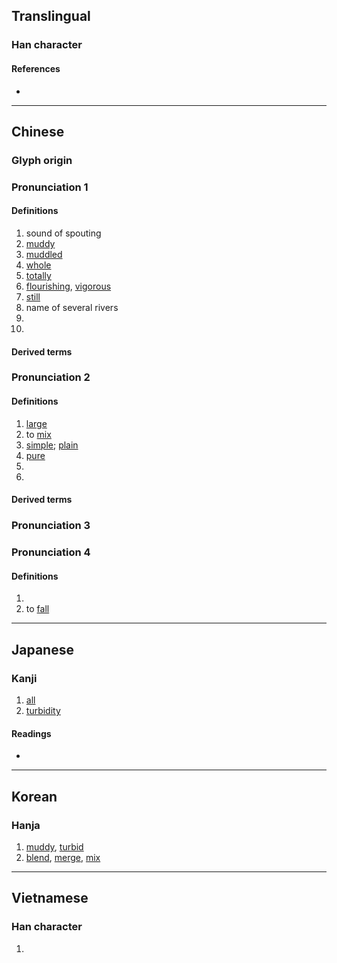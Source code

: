 {{also|浑}}
{{character info/new}}
==Translingual==

===Han character===
{{Han char|rn=85|rad=水|as=09|sn=12|four=37156|canj=EBJJ|ids=⿰氵軍}}

====References====
* {{Han ref|kx=0635.230|dkj=17800|dj=1043.080|hdz=31687.080|uh=6E3E|ud=28222|bh=B4FD|bd=46333}}

----

==Chinese==
{{zh-forms|s=浑}}

===Glyph origin===
{{Han etyl}}

===Pronunciation 1===
{{zh-pron
|m=hún
|c=wan4
|h=pfs=
|md=
|mn=hûn
|w=
|mc=1
|oc=1,1
|cat=a,adv,n,pn
}}

====Definitions====
{{zh-hanzi}}

# sound of spouting
# [[muddy]]
# [[muddled]]
# [[whole]]
# [[totally]]
# [[flourishing]], [[vigorous]]
# [[still]]
# name of several rivers
# {{zh-short|吐谷渾}}
# {{surname|lang=zh}}
====Derived terms====
{{zh-der|含渾|含蓄渾厚|大渾家|圓渾|吐谷渾|渾身解數|渾世|渾全|渾身|渾不似|渾可事|渾金璞玉|渾骨丫髻|渾閑事|渾然忘我|渾小子|渾河|渾蛋|渾渾噩噩|璞玉渾金|渾樸|渾蓋|渾然天成|渾話|渾箇|渾涵|渾酒|渾水|渾花|打水不渾|渾厚|渾家|渾然不知|渾化|渾純|渾身發軟|渾圓|渾成|渾然不覺|攪渾|渾身無力|渾身銅臭|渾脫|渾然一體|渾然|渾無罣礙|渾濁|渾樸自然|渾是|渾噩|渾倌|渾似|渾不比|渾言|渾水摸魚|渾人|渾身是膽|渾閒|阿月渾子|蹚渾水|鬼打渾|雄渾|老忘渾|躧渾水|踹渾水|鑿渾沌|質直渾厚}}
===Pronunciation 2===
{{zh-pron
|m=hún,hùn,1nb=standard in Mainland,2nb=standard in Taiwan; variant in Mainland
|c=wan6,wan4
|h=pfs=
|md=
|mn=
|w=
|mc=2
|oc=2,2
|cat=a,v,n
}}

====Definitions====
{{zh-hanzi}}

# [[large]]
# to [[mix]]
# [[simple]]; [[plain]]
# [[pure]]
# {{zh-short|渾天}}
# {{zh-short|渾天儀}}

====Derived terms====
{{zh-der|分渾元|渾賬|渾沌|渾敦|打渾|渾名|渾球|渾渾|渾淪|渾殽|渾天儀|渾天|渾元|渾俗和光|沒渾過事|渾號|龍蛇渾雜}}

===Pronunciation 3===
{{zh-see|混|v}}
===Pronunciation 4===
{{zh-pron
|m=gǔn
|c=gwan2
|h=pfs=
|md=
|mn=
|w=
|cat=a,v
}}
====Definitions====
{{zh-hanzi}}

# {{zh-only|渾渾|alternative form of [[滾滾]]; rolling along|tr=gǔngǔn}}
# to [[fall]]
----

==Japanese==

===Kanji===
{{ja-kanji|grade=|rs=水09}}

# [[all]]
# [[turbidity]]

====Readings====
* {{ja-readings|goon=[[ごん]] (gon)|kanon=[[こん]] (kon)|kun=[[にごる]] (nigoru), [[すべて]] (subete)}}

----

==Korean==

===Hanja===
{{ko-hanja|hangeul=혼|eumhun=|rv=hon|mr=hon|y=hon}}

# [[muddy]], [[turbid]]
# [[blend]], [[merge]], [[mix]]

----

==Vietnamese==

===Han character===
{{vi-hantu|[[hồn]], [[hỗn]]|rs=水09}}

# {{defn|lang=vi|sort=水09}}